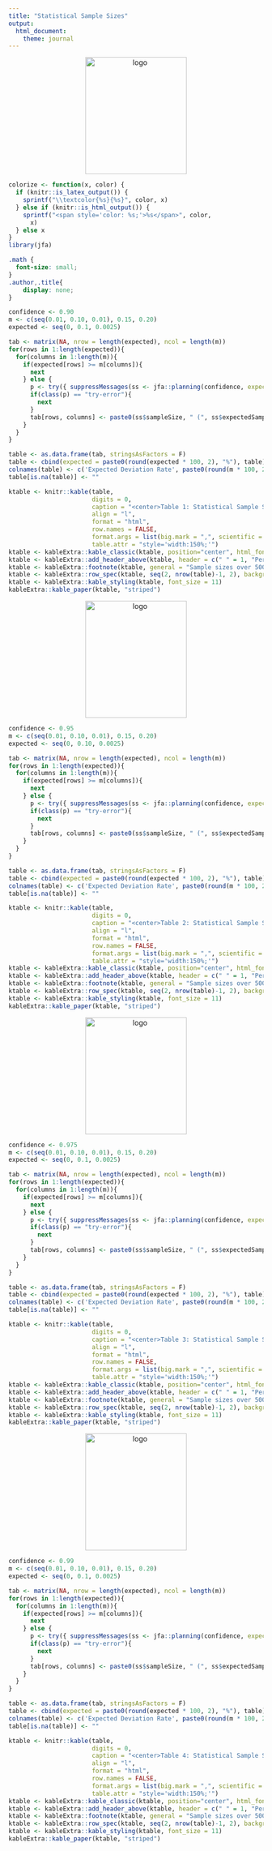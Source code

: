 ```yaml
---
title: "Statistical Sample Sizes"
output: 
  html_document:
    theme: journal
---
```


<p align="center">
  <img src="jfaLogo.png" alt="logo" width="200" height="231">
</p>

```r
colorize <- function(x, color) {
  if (knitr::is_latex_output()) {
    sprintf("\\textcolor{%s}{%s}", color, x)
  } else if (knitr::is_html_output()) {
    sprintf("<span style='color: %s;'>%s</span>", color, 
      x)
  } else x
}
library(jfa)
```

```css
.math {
  font-size: small;
}
.author,.title{
    display: none;
}
```

```r

confidence <- 0.90
m <- c(seq(0.01, 0.10, 0.01), 0.15, 0.20)
expected <- seq(0, 0.1, 0.0025)

tab <- matrix(NA, nrow = length(expected), ncol = length(m))
for(rows in 1:length(expected)){
  for(columns in 1:length(m)){
    if(expected[rows] >= m[columns]){
      next
    } else {
      p <- try({ suppressMessages(ss <- jfa::planning(confidence, expectedError = expected[rows], likelihood = "binomial", materiality = m[columns])) })
      if(class(p) == "try-error"){
        next 
      }
      tab[rows, columns] <- paste0(ss$sampleSize, " (", ss$expectedSampleError, ")")
    }
  }
}

table <- as.data.frame(tab, stringsAsFactors = F)
table <- cbind(expected = paste0(round(expected * 100, 2), "%"), table)
colnames(table) <- c('Expected Deviation Rate', paste0(round(m * 100, 2), "%"))
table[is.na(table)] <- ""

```

```r
ktable <- knitr::kable(table, 
                       digits = 0, 
                       caption = "<center>Table 1: Statistical Sample Sizes based on the Binomial Distribution — <br>10 Percent Risk of Overreliance (with number of expected errors in parentheses)</center>",
                       align = "l", 
                       format = "html", 
                       row.names = FALSE, 
                       format.args = list(big.mark = ",", scientific = FALSE),
                       table.attr = "style='width:150%;'")
ktable <- kableExtra::kable_classic(ktable, position="center", html_font = "Cambria") 
ktable <- kableExtra::add_header_above(ktable, header = c(" " = 1, "Performance Materiality" = 12))
ktable <- kableExtra::footnote(ktable, general = "Sample sizes over 5000 items are not shown.")
ktable <- kableExtra::row_spec(ktable, seq(2, nrow(table)-1, 2), background = "#F0F8FF")
ktable <- kableExtra::kable_styling(ktable, font_size = 11)
kableExtra::kable_paper(ktable, "striped") 
```

\newpage

<p align="center">
  <img src="jfaLogo.png" alt="logo" width="200" height="231">
</p>

```r

confidence <- 0.95
m <- c(seq(0.01, 0.10, 0.01), 0.15, 0.20)
expected <- seq(0, 0.10, 0.0025)

tab <- matrix(NA, nrow = length(expected), ncol = length(m))
for(rows in 1:length(expected)){
  for(columns in 1:length(m)){
    if(expected[rows] >= m[columns]){
      next
    } else {
      p <- try({ suppressMessages(ss <- jfa::planning(confidence, expectedError = expected[rows], likelihood = "binomial", materiality = m[columns])) })
      if(class(p) == "try-error"){
        next 
      }
      tab[rows, columns] <- paste0(ss$sampleSize, " (", ss$expectedSampleError, ")")
    }
  }
}

table <- as.data.frame(tab, stringsAsFactors = F)
table <- cbind(expected = paste0(round(expected * 100, 2), "%"), table)
colnames(table) <- c('Expected Deviation Rate', paste0(round(m * 100, 2), "%"))
table[is.na(table)] <- ""

```

```r
ktable <- knitr::kable(table, 
                       digits = 0, 
                       caption = "<center>Table 2: Statistical Sample Sizes based on the Binomial Distribution — <br>5 Percent Risk of Overreliance (with number of expected errors in parentheses)</center>",
                       align = "l", 
                       format = "html", 
                       row.names = FALSE, 
                       format.args = list(big.mark = ",", scientific = FALSE),
                       table.attr = "style='width:150%;'")
ktable <- kableExtra::kable_classic(ktable, position="center", html_font = "Cambria") 
ktable <- kableExtra::add_header_above(ktable, header = c(" " = 1, "Performance Materiality" = 12))
ktable <- kableExtra::footnote(ktable, general = "Sample sizes over 5000 items are not shown.")
ktable <- kableExtra::row_spec(ktable, seq(2, nrow(table)-1, 2), background = "#F0F8FF")
ktable <- kableExtra::kable_styling(ktable, font_size = 11)
kableExtra::kable_paper(ktable, "striped") 
```

\newpage

<p align="center">
  <img src="jfaLogo.png" alt="logo" width="200" height="231">
</p>

```r

confidence <- 0.975
m <- c(seq(0.01, 0.10, 0.01), 0.15, 0.20)
expected <- seq(0, 0.1, 0.0025)

tab <- matrix(NA, nrow = length(expected), ncol = length(m))
for(rows in 1:length(expected)){
  for(columns in 1:length(m)){
    if(expected[rows] >= m[columns]){
      next
    } else {
      p <- try({ suppressMessages(ss <- jfa::planning(confidence, expectedError = expected[rows], likelihood = "binomial", materiality = m[columns])) })
      if(class(p) == "try-error"){
        next 
      }
      tab[rows, columns] <- paste0(ss$sampleSize, " (", ss$expectedSampleError, ")")
    }
  }
}

table <- as.data.frame(tab, stringsAsFactors = F)
table <- cbind(expected = paste0(round(expected * 100, 2), "%"), table)
colnames(table) <- c('Expected Deviation Rate', paste0(round(m * 100, 2), "%"))
table[is.na(table)] <- ""

```

```r
ktable <- knitr::kable(table, 
                       digits = 0, 
                       caption = "<center>Table 3: Statistical Sample Sizes based on the Binomial Distribution — <br>2.5 Percent Risk of Overreliance (with number of expected errors in parentheses)</center>",
                       align = "l", 
                       format = "html", 
                       row.names = FALSE, 
                       format.args = list(big.mark = ",", scientific = FALSE),
                       table.attr = "style='width:150%;'")
ktable <- kableExtra::kable_classic(ktable, position="center", html_font = "Cambria") 
ktable <- kableExtra::add_header_above(ktable, header = c(" " = 1, "Performance Materiality" = 12))
ktable <- kableExtra::footnote(ktable, general = "Sample sizes over 5000 items are not shown.")
ktable <- kableExtra::row_spec(ktable, seq(2, nrow(table)-1, 2), background = "#F0F8FF")
ktable <- kableExtra::kable_styling(ktable, font_size = 11)
kableExtra::kable_paper(ktable, "striped") 
```

\newpage

<p align="center">
  <img src="jfaLogo.png" alt="logo" width="200" height="231">
</p>

```r

confidence <- 0.99
m <- c(seq(0.01, 0.10, 0.01), 0.15, 0.20)
expected <- seq(0, 0.1, 0.0025)

tab <- matrix(NA, nrow = length(expected), ncol = length(m))
for(rows in 1:length(expected)){
  for(columns in 1:length(m)){
    if(expected[rows] >= m[columns]){
      next
    } else {
      p <- try({ suppressMessages(ss <- jfa::planning(confidence, expectedError = expected[rows], likelihood = "binomial", materiality = m[columns])) })
      if(class(p) == "try-error"){
        next 
      }
      tab[rows, columns] <- paste0(ss$sampleSize, " (", ss$expectedSampleError, ")")
    }
  }
}

table <- as.data.frame(tab, stringsAsFactors = F)
table <- cbind(expected = paste0(round(expected * 100, 2), "%"), table)
colnames(table) <- c('Expected Deviation Rate', paste0(round(m * 100, 2), "%"))
table[is.na(table)] <- ""

```

```r
ktable <- knitr::kable(table, 
                       digits = 0, 
                       caption = "<center>Table 4: Statistical Sample Sizes based on the Binomial Distribution — <br>1 Percent Risk of Overreliance (with number of expected errors in parentheses)</center>",
                       align = "l", 
                       format = "html", 
                       row.names = FALSE, 
                       format.args = list(big.mark = ",", scientific = FALSE),
                       table.attr = "style='width:150%;'")
ktable <- kableExtra::kable_classic(ktable, position="center", html_font = "Cambria") 
ktable <- kableExtra::add_header_above(ktable, header = c(" " = 1, "Performance Materiality" = 12))
ktable <- kableExtra::footnote(ktable, general = "Sample sizes over 5000 items are not shown.")
ktable <- kableExtra::row_spec(ktable, seq(2, nrow(table)-1, 2), background = "#F0F8FF")
ktable <- kableExtra::kable_styling(ktable, font_size = 11)
kableExtra::kable_paper(ktable, "striped") 
```
